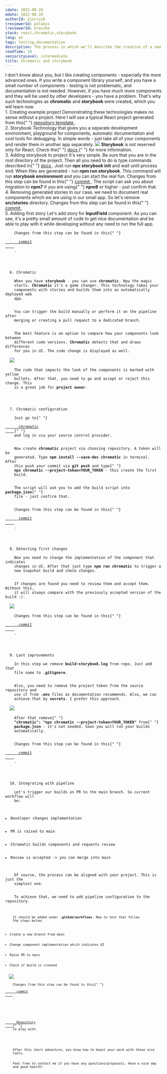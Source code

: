 ```yaml
---
cdate: 2022-08-29
mdate: 2022-08-29
authorId: pjurczyk
treviewerId: polubis
lreviewerId: kreszko
stack: react,chromatic,storybook
lang: en
tags: testing,documentation
description: The process in which we'll describe the creation of a small, reusable components library that is supported by Chromatic and Storybook technologies.
readTime: 10
seniorityLevel: intermediate
title: Chromatic and storybook
---
```


<Prelude>
  <M>
    I don't know about you, but I like creating components - especially the more
    advanced ones.
  </M>
  <M>
    If you write a component library yourself, and you have a small number of
    components - testing is not problematic, and documentation is not needed.
  </M>
  <M>
    However, if you have much more components and they will be used by other
    developers - you have a problem.
  </M>
  <M>
    That's why such technologies as <B>chromatic</B> and <B>storybook</B> were
    created, which you will learn now.
  </M>
</Prelude>

<Section>
  <XL>1. Creating example project</XL>
  <M>
    Demonstrating these technologies makes no sense without a project. Here I
    will use a typical React project generated from this{" "}
    <A outside href="https://github.com/polubis/CRA-TEMPLATE">
      repository template
    </A>
    .
  </M>
</Section>

<Section>
  <XL>2. Storybook</XL>
  <M>
    Technology that gives you a separate development environment, playground for
    components, automatic documentation and cool tools for debugging. In simple
    words - just take all of your components and render them in another app
    separately.
  </M>
  <Image
    rolled
    src="https://raw.githubusercontent.com/polubis/Snippets/main/storybook.gif"
    description="Storybook presented"
  />
  <Hint hasBg>
    <B>Storybook</B> is not reserved only for React. Check the{" "}
    <A
      href="https://storybook.js.org/docs/react/get-started/introduction"
      outside
    >
      docs
    </A>{" "}
    for more information.
  </Hint>
</Section>

<Section>
  <XL>3. Adding storybook to project</XL>
  <M>
    It's very simple. Be sure that you are in the root directory of the project.
    Then all you need to do is type commands described in{" "}
    <A href="https://storybook.js.org/docs/react/get-started/install" outside>
      docs
    </A>
    . Just run <B>npx storybook init</B> and wait until process end.
  </M>
  <M>
    When files are generated - run <B>npm run storybook</B>. This command will
    run <B>storybook environment</B> and you can start the real fun.
  </M>
  <Hint hasBg>
    Changes from this step can be found in this{" "}
    <A
      href="https://github.com/polubis/Chromatic-and-storybook/commit/3d1eafb0ab611fb3764782133aa199d8f9795323"
      outside
    >
      commit
    </A>
    .
  </Hint>
  <Hint hasBg>
    The script can ask you about migration to <B>npm7</B> if you are using{" "}
    <B>npm8</B> or higher - just confirm that.
  </Hint>
</Section>

<Section>
  <XL>4. Removing generated stories</XL>
  <M>
    In our case, we need to document real components which we are using in our
    small app. So let's remove <B>src/stories</B> directory.
  </M>
  <Hint hasBg>
    Changes from this step can be found in this{" "}
    <A
      href="https://github.com/polubis/Chromatic-and-storybook/commit/50a5abe6bc805bf51e248777a5a6b2c036324f02"
      outside
    >
      commit
    </A>
    .
  </Hint>
</Section>

<Section>
  <XL>5. Adding first story</XL>
  <M>
    Let's add story for <B>InputField</B> component. As you can see, it's a
    pretty small amount of code to get nice documentation and be able to play
    with it while developing without any need to run the full app.
  </M>
  <Code
    mode="dynamic"
    lang="tsx"
    description="Story added"
    linesCount={23}
    src="https://raw.githubusercontent.com/polubis/Chromatic-and-storybook/main/src/ui/input-field/InputField.stories.tsx"
  />
  <Hint hasBg>
    Changes from this step can be found in this{" "}
    <A
      href="https://github.com/polubis/Chromatic-and-storybook/commit/4f3215478bfef324467861ef9ada93fef08acafd#diff-4df550f19ec86d7ca5cc131deaf12062401a3d38b9c9fd85f82e616e916a0a63"
      outside
    >
      commit
    </A>
    .
  </Hint>
</Section>

<Section>
  <XL>6. Chromatic</XL>
  <M>
    When you have <B>storybook</B> - you can use <B>chromatic</B>. Now the magic
    starts. <B>Chromatic</B> it's a game changer. This technology takes your
    components with stories and builds them into an automatically deployed web
    app.
  </M>
  <M>
    You can trigger the build manually or perform it on the pipeline after
    merging or creating a pull request to a dedicated branch.
  </M>
  <M>
    The best feature is an option to compare how your components look between
    different code versions. <B>Chromatic</B> detects that and draws differences
    for you in UI. The code change is displayed as well.
  </M>
  <Image
    rolled
    src="https://raw.githubusercontent.com/polubis/Snippets/main/chromatic.gif"
    description="Life is great now"
  />
  <M>
    The code that impacts the look of the components is marked with yellow
    bullets. After that, you need to go and accept or reject this change. This
    is a great job for <B>project owner</B>.
  </M>
</Section>

<Section>
  <XL>7. Chromatic configuration</XL>
  <M>
    Just go to{" "}
    <A href="https://www.chromatic.com" outside>
      chromatic
    </A>{" "}
    and log in via your source control provider.
  </M>
  <M>
    Now create <B>chromatic</B> project via choosing repository. A token will be
    generated. Type <B>npm install --save-dev chromatic</B> in terminal. After
    this push your commit via <B>git push</B> and type{" "}
    <B>npx chromatic --project-token=YOUR_TOKEN</B> - this create the first
    build.
  </M>
  <M>
    The script will ask you to add the build script into <B>package.json</B>{" "}
    file - just confirm that.
  </M>
  <Hint hasBg>
    Changes from this step can be found in this{" "}
    <A
      href="https://github.com/polubis/Chromatic-and-storybook/commit/d49f91b80ed6695b4eb056ad99126dae63328ced"
      outside
    >
      commit
    </A>
    .
  </Hint>
</Section>

<Section>
  <XL>8. Detecting first changes</XL>
  <M>
    Now you need to change the implementation of the component that indicates
    changes in UI. After that just type <B>npm run chromatic</B> to trigger a
    new snapshot build and check changes.
  </M>
  <M>
    If changes are found you need to review them and accept them. Without this,
    it will always compare with the previously accepted version of the build :).
  </M>
  <Image
    rolled
    src="/assets/chromatic-and-storybook/changes-found.jpg"
    description="Changes found"
  />
  <Hint hasBg>
    Changes from this step can be found in this{" "}
    <A
      href="https://github.com/polubis/Chromatic-and-storybook/commit/c2dfd772b48f9136a8635720bf2f4d7374be879d/"
      outside
    >
      commit
    </A>
    .
  </Hint>
</Section>

<Section>
  <XL>9. Last improvements</XL>
  <M>
    In this step we remove <B>build-storybook.log</B> from repo. Just add that
    file name to <B>.gitignore</B>.
  </M>
  <M>
    Also, you need to remove the project token from the source repository and
    use it from <B>.env</B> files as documentation recommends. Also, we can
    achieve that by <B>secrets</B>. I prefer this approach.
  </M>
  <Image
    rolled
    src="/assets/chromatic-and-storybook/secrets.jpg"
    description="Secrets update"
  />
  <M>
    After that remove{" "}
    <B>"chromatic": "npx chromatic --project-token=YOUR_TOKEN"</B> from{" "}
    <B>package.json</B> - it's not needed. Soon you will run your builds
    automatically.
  </M>
  <Hint hasBg>
    Changes from this step can be found in this{" "}
    <A
      href="https://github.com/polubis/Chromatic-and-storybook/commit/640fa8c6504a88bbaee4b0a352bc0e93436d764a/"
      outside
    >
      commit
    </A>
    .
  </Hint>
</Section>

<Section>
  <XL>10. Integrating with pipeline</XL>
  <M>
    Let's trigger our builds on PR to the main branch. So current workflow will
    be:
  </M>
  <L>
    <Li>Developer changes implementation</Li>
    <Li>PR is raised to main</Li>
    <Li>Chromatic builds components and requests review</Li>
    <Li>Review is accepted -> you can merge into main</Li>
  </L>
  <M>
    Of course, the process can be aligned with your project. This is just the
    simplest one.
  </M>
  <M>
    To achieve that, we need to add pipeline configuration to the repository.
  </M>
  <Code
    mode="dynamic"
    lang="yaml"
    description="Configuration"
    linesCount={23}
    src="https://raw.githubusercontent.com/polubis/Chromatic-and-storybook/a67b143fb64a5a1555ad660300b308017e4e2e84/.github/workflows/chromatic.yaml"
  />
  <M>
    It should be added under <B>.github/workflows</B>. Now to test that follow
    the steps below:
  </M>
  <L>
    <Li>Create a new branch from main</Li>
    <Li>Change component implementation which indicates UI</Li>
    <Li>Raise PR to main</Li>
    <Li>Check if build is created</Li>
  </L>
  <Image
    rolled
    src="https://raw.githubusercontent.com/polubis/Snippets/main/final.gif"
    description="Automation"
  />
  <Hint hasBg>
    Changes from this step can be found in this{" "}
    <A
      href="https://github.com/polubis/Chromatic-and-storybook/commit/a67b143fb64a5a1555ad660300b308017e4e2e84/"
      outside
    >
      commit
    </A>
    .
  </Hint>
</Section>

<Example>
  <M>
    <A href="https://github.com/polubis/Chromatic-and-storybook/" outside>
      Repository
    </A>{" "}
    to play with.
  </M>
</Example>

<Summary>
  <M>
    After this short adventure, you know how to boost your work with these nice
    tools.
  </M>
  <M>
    Feel free to contact me if you have any questions/proposals. Have a nice day
    and good health!
  </M>
</Summary>
